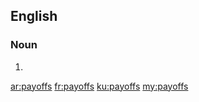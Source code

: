 ==English==

===Noun===
{{head|en|noun plural form}}

# {{plural of|payoff|lang=en}}

[[ar:payoffs]]
[[fr:payoffs]]
[[ku:payoffs]]
[[my:payoffs]]